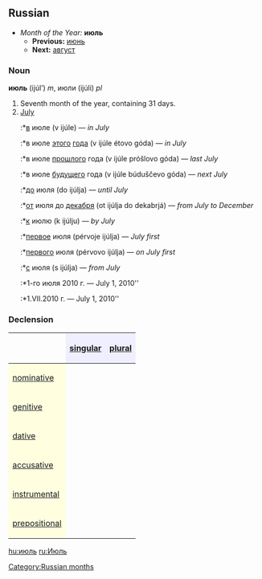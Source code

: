 [[Category:Russian months]]
==Russian==
*''Month of the Year:'' '''июль'''
**'''Previous:''' [[июнь]]
**'''Next:''' [[август]]

===Noun===
'''июль''' (ijúl’) ''m'', июли (ijúli) ''pl''

#Seventh month of the year, containing 31 days.
#[[July]]
#:*[[в]] июле (v ijúle) — ''in July''
#:*в июле [[этот|этого]] [[год|года]] (v ijúle étovo góda) — ''in July''
#:*в июле [[прошлый|прошлого]] года (v ijúle próšlovo góda) — ''last July''
#:*в июле [[будущий|будущего]] года (v ijúle búduščevo góda) — ''next July''
#:*[[до]] июля (do ijúlja) — ''until July''
#:*[[от]] июля до [[декабрь|декабря]] (ot ijúlja do dekabrjá) — ''from July to December''
#:*[[к]] июлю (k ijúlju) — ''by July''
#:*[[первый|первое]] июля (pérvoje ijúlja) — ''July first''
#:*[[первый|первого]] июля (pérvovo ijúlja) — ''on July first''
#:*[[с]] июля (s ijúlja) — ''from July''
#:*1-го июля 2010 г. — July 1, 2010''
#:*1.VII.2010 г. — July 1, 2010''

===Declension===
{| border="1" cellpadding="4" cellspacing="0"
!
! style="background-color: #EFEFFF" align="center"|[[singular]]
! style="background-color: #EFEFFF" align="center"|[[plural]]
|-
! style="background-color: #FFFFE0" align="left"|[[nominative case|nominative]]
| align="center"|{{RUchar|ию́ль}}
| align="center"|{{RUchar|ию́ли}}
|-
! style="background-color: #FFFFE0" align="left"|[[genitive case|genitive]]
| align="center"|{{RUchar|ию́ля}}
| align="center"|{{RUchar|ию́лей}}
|-
! style="background-color: #FFFFE0" align="left"|[[dative case|dative]]
| align="center"|{{RUchar|ию́лю}}
| align="center"|{{RUchar|ию́лям}}
|-
! style="background-color: #FFFFE0" align="left"|[[accusative case|accusative]]
| align="center"|{{RUchar|ию́ль}}
| align="center"|{{RUchar|ию́ли}}
|-
! style="background-color: #FFFFE0" align="left"|[[instrumental case|instrumental]]
| align="center"|{{RUchar|ию́лем}}
| align="center"|{{RUchar|ию́лями}}
|-
! style="background-color: #FFFFE0" align="left"|[[prepositional case|prepositional]]
| align="center"|{{RUchar|об ию́ле}}
| align="center"|{{RUchar|об ию́лях}}
|}


[[hu:июль]]
[[ru:Июль]]
